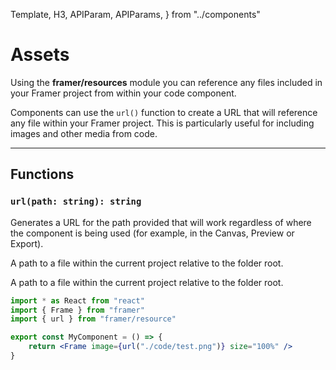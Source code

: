<!-- 👋 Editing this file? Need help? → https://github.com/framer/api-docs/blob/master/CONTRIBUTING.md -->

  Template,
  H3,
  APIParam,
  APIParams,
} from "../components"


# Assets

<span className="lead">
  Using the <strong>framer/resources</strong> module you can reference any files included in
  your Framer project from within your code component.
</span>

Components can use the `url()` function to create a URL that will reference any
file within your Framer project. This is particularly useful for including
images and other media from code.

---

## Functions

<div class="framer-api framer-function">

<H3 id="url"><code class="language-typescript">url(path: string): string</code></H3>

</div>
<div>

Generates a URL for the path provided that will work regardless of where
the component is being used (for example, in the Canvas, Preview or Export).

<APIParams>
    <APIParam name="path" type="string"><p>A path to a file within the current project relative to the folder root.</p></APIParam>
    <APIParam name="returns" type="string"><p>A path to a file within the current project relative to the folder root.</p></APIParam>
</APIParams>

</div>

```jsx highlight(3,6)
import * as React from "react"
import { Frame } from "framer"
import { url } from "framer/resource"

export const MyComponent = () => {
    return <Frame image={url("./code/test.png")} size="100%" />
}
```


